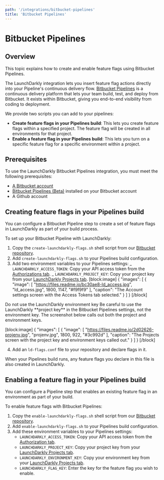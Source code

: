 ```yaml
---
path: '/integrations/bitbucket-pipelines'
title: 'Bitbucket Pipelines'
---
```


# Bitbucket Pipelines

## Overview

This topic explains how to create and enable feature flags using Bitbucket Pipelines.

The LaunchDarkly integration lets you insert feature flag actions directly into your Pipeline's continuous delivery flow. [Bitbucket Pipelines](https://bitbucket.org/product/features/pipelines) is a continuous delivery platform that lets your team build, test, and deploy from Bitbucket. It exists within Bitbucket, giving you end-to-end visibility from coding to deployment.

We provide two scripts you can add to your pipelines:

- **Create feature flags in your Pipelines build**: This lets you create feature flags within a specified project. The feature flag will be created in all environments for that project.
- **Enable a feature flag in your Pipelines build**: This lets you turn on a specific feature flag for a specific environment within a project.

## Prerequisites

To use the LaunchDarkly Bitbucket Pipelines integration, you must meet the following prerequisites:

- [A Bitbucket account](https://bitbucket.org/account/signup/)
- [Bitbucket Pipelines (Beta)](https://bitbucket.org/product/features/pipelines) installed on your Bitbucket account
- A Github account

## Creating feature flags in your Pipelines build

You can configure a Bitbucket Pipeline step to create a set of feature flags in LaunchDarkly as part of your build process.

To set up your Bitbucket Pipeline with LaunchDarkly:

1. Copy the `create-launchdarkly-flags.sh` shell script from our [Bitbucket repository](https://bitbucket.org/launchdarkly/launchdarkly-pipelines/src).
2. Add `create-launchdarkly-flags.sh` to your Pipelines build configuration.
3. Add two environment variables to your Pipelines settings:
   _ `LAUNCHDARKLY_ACCESS_TOKEN`: Copy your API access token from the [Authorizations tab](https://app.launchdarkly.com/settings#/tokens).
   _ `LAUNCHDARKLY_PROJECT_KEY`: Copy your project key from your [LaunchDarkly Projects tab](https://app.launchdarkly.com/settings#/projects).
   [block:image]
   {
   "images": [
   {
   "image": [
   "https://files.readme.io/bc30ae8-ld_access.jpg",
   "ld_access.jpg",
   1800,
   1147,
   "#f9f9f9"
   ],
   "caption": "The Account settings screen with the Access Tokens tab selected."
   }
   ]
   }
   [/block]

<Callout intent="alert">
  <CalloutTitle>Do not use the LaunchDarkly environment key</CalloutTitle>
  <CalloutDescription>
    Be careful to use the LaunchDarkly **project key** in the Bitbucket Pipelines settings, not the environment key. The
    screenshot below calls out both the project and environment keys.
  </CalloutDescription>
</Callout>

[block:image]
{
"images": [
{
"image": [
"https://files.readme.io/2d02626-projenv.jpg",
"projenv.jpg",
1800,
922,
"#3c992d"
],
"caption": "The Projects screen with the project key and environment keys called out."
}
]
}
[/block]

4. Add an `ld-flags.conf` file to your repository and declare flags in it.

When your Pipelines build runs, any feature flags you declare in this file is also created in LaunchDarkly.

## Enabling a feature flag in your Pipelines build

You can configure a Pipeline step that enables an existing feature flag in an environment as part of your build.

To enable feature flags with Bitbucket Pipelines:

1. Copy the `enable-launchdarkly-flags.sh` shell script from our [Bitbucket repository](https://bitbucket.org/launchdarkly/launchdarkly-pipelines/src).
2. Add `enable-launchdarkly-flags.sh` to your Pipelines build configuration.
3. Add these environment variables to your Pipelines settings:
   - `LAUNCHDARKLY_ACCESS_TOKEN`: Copy your API access token from the [Authorization tab](https://app.launchdarkly.com/settings#/tokens).
   - `LAUNCHDARKLY_PROJECT_KEY`: Copy your project key from your [LaunchDarkly Projects tab](https://app.launchdarkly.com/settings#/projects).
   - `LAUNCHDARKLY_ENVIRONMENT_KEY`: Copy your environment key from your [LaunchDarkly Projects tab](https://app.launchdarkly.com/settings#/projects).
   - `LAUNCHDARKLY_FLAG_KEY`: Enter the key for the feature flag you wish to enable.
